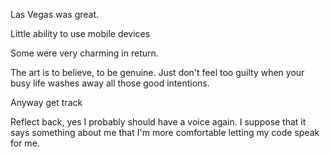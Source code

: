 Las Vegas was great.

Little ability to use mobile devices

Some were very charming in return.

The art is to believe, to be genuine. Just don't feel too guilty when your busy life washes away all those good intentions.

Anyway get track

Reflect back, yes I probably should have a voice again. I suppose that it says something about me that I'm more
comfortable letting my code speak for me.